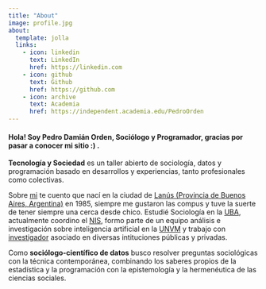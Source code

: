 ```yaml
---
title: "About"
image: profile.jpg
about:
  template: jolla
  links:
    - icon: linkedin
      text: LinkedIn
      href: https://linkedin.com
    - icon: github
      text: Github
      href: https://github.com    
    - icon: archive
      text: Academia
      href: https://independent.academia.edu/PedroOrden
---
```


#### **Hola! Soy Pedro Damián Orden, Sociólogo y Programador, gracias por pasar a conocer mi sitio :) .**

**Tecnología y Sociedad** es un taller abierto de sociología, datos y programación basado en desarrollos y experiencias, tanto profesionales como colectivas.

Sobre [mi](https://linktr.ee/pedroorden) te cuento que nací en la ciudad de [Lanús (Provincia de Buenos Aires, Argentina)](https://es.wikipedia.org/wiki/Lan%C3%BAs) en 1985, siempre me gustaron las compus y tuve la suerte de tener siempre una cerca desde chico. Estudié Sociología en la [UBA](https://www.uba.ar/), actualmente coordino el [NIS](https://www.nucleodeinnovacion.com/), formo parte de un equipo análisis e investigación sobre inteligencia artificial en la [UNVM](https://www.unvm.edu.ar/) y trabajo con [investigador](https://www.linkedin.com/in/pedroorden/) asociado en diversas intituciones públicas y privadas.

Como **sociólogo-científico de datos** busco resolver preguntas sociológicas con la técnica contemporánea, combinando los saberes propios de la estadística y la programación con la epistemología y la hermenéutica de las ciencias sociales.

